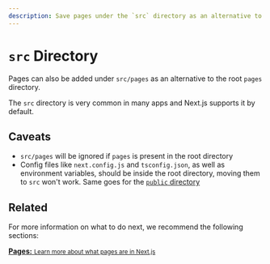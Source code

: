 ```yaml
---
description: Save pages under the `src` directory as an alternative to the root `pages` directory.
---
```


# `src` Directory

Pages can also be added under `src/pages` as an alternative to the root `pages` directory.

The `src` directory is very common in many apps and Next.js supports it by default.

## Caveats

- `src/pages` will be ignored if `pages` is present in the root directory
- Config files like `next.config.js` and `tsconfig.json`, as well as environment variables, should be inside the root directory, moving them to `src` won't work. Same goes for the [`public` directory](/docs/basic-features/static-file-serving.md)

## Related

For more information on what to do next, we recommend the following sections:

<div className="card">
  <a href="/docs/basic-features/pages.md">
    <b>Pages:</b>
    <small>Learn more about what pages are in Next.js</small>
  </a>
</div>


